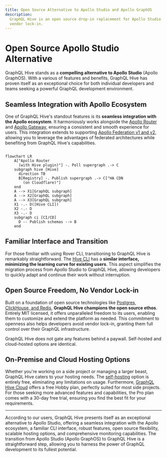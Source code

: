 ```yaml
---
title: Open Source Alternative to Apollo Studio and Apollo GraphOS
description:
  GraphQL Hive is an open source drop-in replacement for Apollo Studio (Apollo GraphOS) with no
  vendor lock-in.
---
```


# Open Source Apollo Studio Alternative

GraphQL Hive stands as a **compelling alternative to Apollo Studio** (Apollo GraphOS). With a
various of features and benefits, GraphQL Hive has proven itself as an exceptional choice for both
individual developers and teams seeking a powerful GraphQL development environment.

## Seamless Integration with Apollo Ecosystem

One of GraphQL Hive's standout features is its **seamless integration with the Apollo ecosystem**.
It harmoniously works alongside the [Apollo Router](/docs/integrations/apollo-router) and
[Apollo Gateway](/docs/integrations/apollo-gateway), ensuring a consistent and smooth experience for
users. This integration extends to supporting
[Apollo Federation v1 and v2](/docs/get-started/apollo-federarion), allowing you to leverage the
advantages of federated architectures while benefiting from GraphQL Hive's capabilities.

```mermaid

flowchart LR
    A["Apollo Router
      (with Hive plugin)"] -. Poll supergraph .-> C
    subgraph hive [Hive]
      direction TB
      B[Registry] -. Publish supergraph .-> C["HA CDN
        (on Cloudflare)"]
    end
    A --> X1[GraphQL subgraph]
    A --> X2[GraphQL subgraph]
    A --> X3[GraphQL subgraph]
    X1 -.- D([Hive CLI])
    X2 -.- D
    X3 -.- D
    subgraph ci [CI/CD]
      D -- Publish schemas --> B
    end

```

## Familiar Interface and Transition

For those fimiliar with using Rover CLI, transitioning to GraphQL Hive is remarkably
straightforward. The [Hive CLI](/docs/api-reference/cli) has a **similar interface, minimizing the
learning curve for existing users**. This aspect simplifies the migration process from Apollo Studio
to GraphQL Hive, allowing developers to quickly adapt and continue their work without interruption.

## Open Source Freedom, No Vendor Lock-in

Built on a foundation of open source technologies like
[Postgres, ClickHouse, and Redis](https://github.com/kamilkisiela/graphql-hive/blob/main/docker/docker-compose.community.yml),
**GraphQL Hive champions the open source ethos**. Entirely MIT licensed, it offers unparalleled
freedom to its users, enabling them to customize and extend the platform as needed. This commitment
to openness also helps developers avoid vendor lock-in, granting them full control over their
GraphQL infrastructure.

GraphQL Hive does not gate any features behind a paywall. Self-hosted and cloud-hosted options are
identical.

## On-Premise and Cloud Hosting Options

Whether you're working on a side project or managing a larger beast, GraphQL Hive caters to your
hosting needs. The [self-hosting](/docs/self-hosting/get-started) option is entirely free,
eliminating any limitations on usage. Furthermore,
[GraphQL Hive Cloud](https://the-guild.dev/graphql/hive) offers a free Hobby plan, perfectly suited
for most side projects. For those seeking more advanced features and capabilities, the Pro plan
comes with a 30-day free trial, ensuring you find the best fit for your requirements.

---

According to our users, GraphQL Hive presents itself as an exceptional alternative to Apollo Studio,
offering a seamless integration with the Apollo ecosystem, a familiar CLI interface, robust
features, open source flexibility, scalable hosting options, and comprehensive monitoring
capabilities. The transition from Apollo Studio (Apollo GraphOS) to GraphQL Hive is a straightforward step, allowing
you to harness the power of GraphQL development to its fullest potential.
